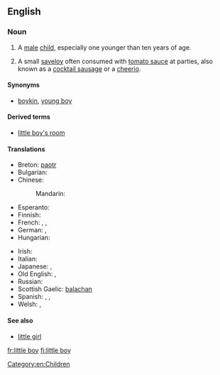 ==English==

===Noun===
{{en-noun|sg=[[little]] [[boy]]}}

# A [[male]] [[child]], especially one younger than ten years of age.
# {{NZ}} A small [[saveloy]] often consumed with [[tomato sauce]] at parties, also known as a [[cocktail sausage]] or a [[cheerio]].

====Synonyms====
* {{sense|male child}} [[boykin]], [[young boy]]

====Derived terms====
* [[little boy's room]]

====Translations====
{{trans-top|a diminutive male child}}
* Breton: [[paotr]] {{m}}
* Bulgarian: {{t+|bg|момченце|n|tr=momčence}}
* Chinese:
*: Mandarin: {{t|cmn|小男孩|tr=xiǎonánhái|sc=Hani}}
* Esperanto: {{t-|eo|knabeto}}
* Finnish: {{t-|fi|pikkupoika}}
* French: {{t+|fr|garçonnet|m}}, {{t+|fr|petit|m}}, {{t+|fr|gamin|m}}
* German: {{t-|de|Knäbchen|n}}, {{t-|de|Knäblein|n}}
* Hungarian: {{t+|hu|kisfiú}}
{{trans-mid}}
* Irish: {{t+|ga|buachaill|m}}
* Italian: {{t+|it|bambino|m}}
* Japanese: {{t+|ja|男の子|tr=おとこのこ, otoko no ko}}, {{t+|ja|男児|tr=だんじ, danji}}
* Old English: {{t-|ang|cnafa|m}}, {{t-|ang|cniht|m}}
* Russian: {{t+|ru|мальчик|m|tr=málʹčik|sc=Cyrl}}
* Scottish Gaelic: [[balachan]] {{m}}
* Spanish: {{t+|es|niño|m}}, {{t-|es|chiquito|m}}, {{t-|es|chiquitin|m}}
* Welsh: {{t-|cy|bachgennyn|m}}, {{t-|cy|bachgenyn|m}}
{{trans-bottom}}

====See also====
* [[little girl]]

[[Category:en:Children]]

[[fr:little boy]]
[[fi:little boy]]